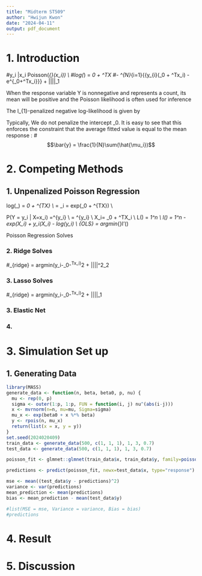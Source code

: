 ```yaml
---
title: "Midterm ST509"
author: "Hwijun Kwon"
date: "2024-04-11"
output: pdf_document
---
```


# 1. Introduction


#y_i |x_i \sim{} Poisson(\mu_{\beta}(x_i)) \\
#log(\mu_\beta{(x_i)}) = \beta_0 + \beta^TX
#-\frac{1}{N} \sum^{N}_{i=1}\{{y_{i}(\beta_0 + \beta^Tx_i) - e^{\beta_0+\beta^Tx_i}}\} + \lambda ||\beta||_1


When the response variable Y is nonnegative and represents a count, its mean will be positive and the Poisson likelihood is often used for inference

The l_{1}-penalized negative log-likelihood is given by

Typically, We do not penalize the intercept \beta_0. It is easy to see that this enforces the constraint that the average fitted value is equal to the mean response : 
#$$\bar{y} = \frac{1}{N}\sum(\hat{\mu_i})$$


# 2. Competing Methods

## 1. Unpenalized Poisson Regression

log(\mu_\beta{(x_i)}) = \beta_0 + \beta^{TX} \\
\mu_\beta{(x_i)} = \lambda_i = exp(\beta_0 + \beta^{TX}) \\


P(Y = y_i | X=x_i) =\frac{\exp^{\lambda_i} \lambda_i}{y_i!}^{y_i} \\
= \frac{\exp^{-exp(\beta_0 + \beta^TX)} *exp(\beta_0 + \beta^TX)}{y_i!}^{y_i} \\
X_i\beta = \beta_0 + \beta^TX_i \\
L(\beta) = \prod_1^n \frac{e^{-exp(X_i\beta)} exp(X_i\beta)^{y_i}}{y_i!} \\
l(\beta) = \sum_1^n -exp(X_i\beta) + \sum y_i(X_i\beta) - \sum log(y_i) \\
\beta_{OLS} = argmin_{\beta}l'(\beta) 

Poisson Regression Solves

### 2. Ridge Solves

#\hat{\beta}_{ridge} = argmin\frac{1}{N}\sum(y_i-\beta_0-\beta^Tx_i)^2 + \frac{\lambda}{2} ||\beta||^2_2

### 3. Lasso Solves

#\hat{\beta}_{ridge} = argmin\frac{1}{N}\sum(y_i-\beta_0-\beta^Tx_i)^2 + \frac{\lambda}{2} ||\beta||_1

### 3. Elastic Net

### 4.



# 3. Simulation Set up

## 1. Generating Data

```r
library(MASS)
generate_data <- function(n, beta, beta0, p, nu) {
  mu <- rep(0, p)
  sigma <- outer(1:p, 1:p, FUN = function(i, j) nu^(abs(i-j)))
  x <- mvrnorm(n=n, mu=mu, Sigma=sigma)
  mu_x <- exp(beta0 + x %*% beta)
  y <- rpois(n, mu_x)
  return(list(x = x, y = y))
}
set.seed(2024020409)
train_data <- generate_data(500, c(1, 1, 1), 1, 3, 0.7)
test_data <- generate_data(500, c(1, 1, 1), 1, 3, 0.7)
```

```r
poisson_fit <- glmnet::glmnet(train_data$x, train_data$y, family=poisson(link="log"), alpha = 1)

predictions <- predict(poisson_fit, newx=test_data$x, type="response")

mse <- mean((test_data$y - predictions)^2)
variance <- var(predictions)
mean_prediction <- mean(predictions)
bias <- mean_prediction - mean(test_data$y)

#list(MSE = mse, Variance = variance, Bias = bias)
#predictions
```

# 4. Result

# 5. Discussion
